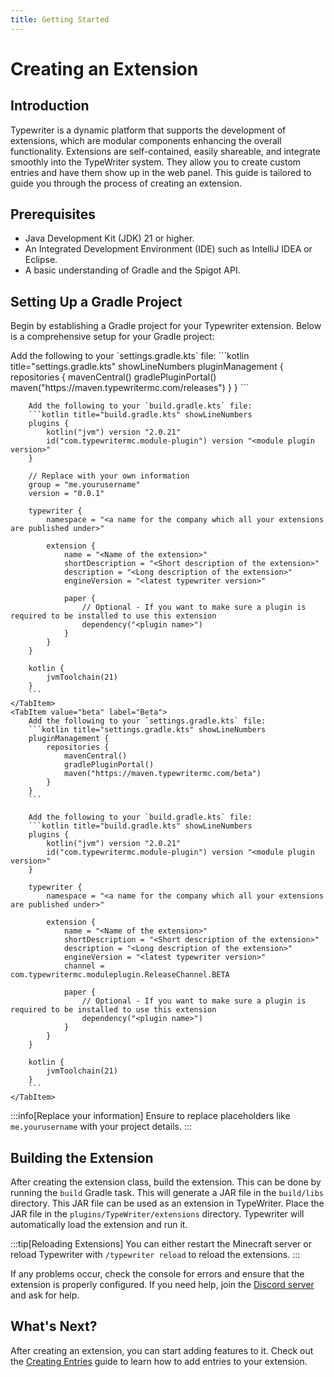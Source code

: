 ```yaml
---
title: Getting Started
---
```




# Creating an Extension
## Introduction
Typewriter is a dynamic platform that supports the development of extensions, which are modular components enhancing the overall functionality.
Extensions are self-contained, easily shareable, and integrate smoothly into the TypeWriter system.
They allow you to create custom entries and have them show up in the web panel.
This guide is tailored to guide you through the process of creating an extension.

## Prerequisites
 - Java Development Kit (JDK) 21 or higher.
 - An Integrated Development Environment (IDE) such as IntelliJ IDEA or Eclipse.
 - A basic understanding of Gradle and the Spigot API.

## Setting Up a Gradle Project
Begin by establishing a Gradle project for your Typewriter extension. Below is a comprehensive setup for your Gradle project:

<Tabs>
    <TabItem value="release" label="Release" default>
        Add the following to your `settings.gradle.kts` file:
        ```kotlin title="settings.gradle.kts" showLineNumbers
        pluginManagement {
            repositories {
                mavenCentral()
                gradlePluginPortal()
                maven("https://maven.typewritermc.com/releases")
            }
        }
        ```

        Add the following to your `build.gradle.kts` file:
        ```kotlin title="build.gradle.kts" showLineNumbers
        plugins {
            kotlin("jvm") version "2.0.21"
            id("com.typewritermc.module-plugin") version "<module plugin version>"
        }

        // Replace with your own information
        group = "me.yourusername"
        version = "0.0.1"

        typewriter {
            namespace = "<a name for the company which all your extensions are published under>"

            extension {
                name = "<Name of the extension>"
                shortDescription = "<Short description of the extension>"
                description = "<Long description of the extension>"
                engineVersion = "<latest typewriter version>"

                paper {
                    // Optional - If you want to make sure a plugin is required to be installed to use this extension
                    dependency("<plugin name>")
                }
            }
        }

        kotlin {
            jvmToolchain(21)
        }
        ```
    </TabItem>
    <TabItem value="beta" label="Beta">
        Add the following to your `settings.gradle.kts` file:
        ```kotlin title="settings.gradle.kts" showLineNumbers
        pluginManagement {
            repositories {
                mavenCentral()
                gradlePluginPortal()
                maven("https://maven.typewritermc.com/beta")
            }
        }
        ```

        Add the following to your `build.gradle.kts` file:
        ```kotlin title="build.gradle.kts" showLineNumbers
        plugins {
            kotlin("jvm") version "2.0.21"
            id("com.typewritermc.module-plugin") version "<module plugin version>"
        }
        
        typewriter {
            namespace = "<a name for the company which all your extensions are published under>"

            extension {
                name = "<Name of the extension>"
                shortDescription = "<Short description of the extension>"
                description = "<Long description of the extension>"
                engineVersion = "<latest typewriter version>"
                channel = com.typewritermc.moduleplugin.ReleaseChannel.BETA

                paper {
                    // Optional - If you want to make sure a plugin is required to be installed to use this extension
                    dependency("<plugin name>")
                }
            }
        }

        kotlin {
            jvmToolchain(21)
        }
        ```
    </TabItem>
</Tabs>

:::info[Replace your information]
Ensure to replace placeholders like `me.yourusername` with your project details.
:::

## Building the Extension
After creating the extension class, build the extension. This can be done by running the `build` Gradle task.
This will generate a JAR file in the `build/libs` directory. 
This JAR file can be used as an extension in TypeWriter.
Place the JAR file in the `plugins/TypeWriter/extensions` directory. 
Typewriter will automatically load the extension and run it.

:::tip[Reloading Extensions]
You can either restart the Minecraft server or reload Typewriter with `/typewriter reload` to reload the extensions.
:::


If any problems occur, check the console for errors and ensure that the extension is properly configured.
If you need help, join the [Discord server](https://discord.gg/HtbKyuDDBw) and ask for help.

## What's Next?
After creating an extension, you can start adding features to it.
Check out the [Creating Entries](entries) guide to learn how to add entries to your extension.
